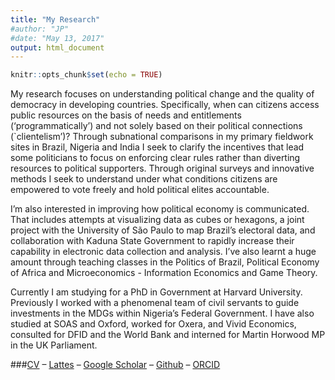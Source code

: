 ```yaml
---
title: "My Research"
#author: "JP"
#date: "May 13, 2017"
output: html_document
---
```


```r
knitr::opts_chunk$set(echo = TRUE)
```

My research focuses on understanding political change and the quality of democracy in developing countries. Specifically, when can citizens access public resources on the basis of needs and entitlements ('programmatically') and not solely based on their political connections (`clientelism')? Through subnational comparisons in my primary fieldwork sites in Brazil, Nigeria and India I seek to clarify the incentives that lead some politicians to focus on enforcing clear rules rather than diverting resources to political supporters. Through original surveys and innovative methods I seek to understand under what conditions citizens are empowered to vote freely and hold political elites accountable.

I'm also interested in improving how political economy is communicated. That includes attempts at visualizing data as cubes or hexagons, a joint project with the University of São Paulo to map Brazil's electoral data, and collaboration with Kaduna State Government to rapidly increase their capability in electronic data collection and analysis. I've also learnt a huge amount through teaching classes in the Politics of Brazil, Political Economy of Africa and Microeconomics - Information Economics and Game Theory. 

Currently I am studying for a PhD in Government at Harvard University. Previously I worked with a phenomenal team of civil servants to guide investments in the MDGs within Nigeria's Federal Government. I have also studied at SOAS and Oxford, worked for Oxera, and Vivid Economics, consulted for DFID and the World Bank and interned for Martin Horwood MP in the UK Parliament.

###[CV](cv.pdf) -- [Lattes](http://lattes.cnpq.br/4097286915046638) -- [Google Scholar](https://scholar.google.ca/citations?hl=en&user=uHCbWZAAAAAJ&btnA=1&view_op=list_works&gmla=AJsN-F5iqpJZWBa3iYt08hG8wf-_iJuqp_nsY_7UhK2BlWCYvdjUiDyisHVovGGuFdPOfVGNDSk0kemkC5PNA2acF57ChJEg-6o5WperMK5_9Se6JpVzqE8) -- [Github](https://github.com/JonnyPhillips) -- [ORCID](http://www.orcid.org/0000-0002-3073-1045)


